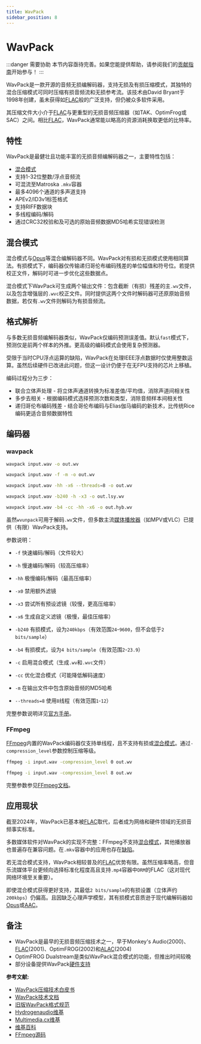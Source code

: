```yaml
---
title: WavPack
sidebar_position: 8
---
```


# WavPack

:::danger 需要协助
本节内容亟待完善。如果您能提供帮助，请参阅我们的[贡献指南](../contribution-guide.mdx)开始参与！
:::

WavPack是一款开源的音频无损编解码器，支持无损及有损压缩模式，其独特的混合压缩模式可同时压缩有损音频流和无损参考流。该技术由David Bryant于1998年创建，虽未获得如[FLAC](../audio/FLAC.mdx)般的广泛支持，但仍被众多软件采用。

其压缩文件大小介于[FLAC](../audio/FLAC.mdx)与更重型的无损音频压缩器（如TAK、OptimFrog或SAC）之间。相比[FLAC](../audio/FLAC.mdx)，WavPack通常能以略高的资源消耗换取更低的比特率。

## 特性

WavPack是最健壮且功能丰富的无损音频编解码器之一，主要特性包括：

- [混合模式](#hybrid-mode)
- 支持1-32位整数/浮点音频流
- 可混流至Matroska `.mkv`容器
- 最多4096个通道的多声道支持
- APEv2/ID3v1标签格式
- 支持RIFF数据块
- 多线程编码/解码
- 通过CRC32校验和及可选的原始音频数据MD5哈希实现错误检测

## 混合模式

混合模式与[Opus](../audio/Opus.mdx)等混合编解码器不同。WavPack对有损和无损模式使用相同算法。有损模式下，编码器仅传输递归哥伦布编码残差的单位幅值和符号位。若提供校正文件，解码时可进一步优化这些数据点。

混合模式下WavPack可生成两个输出文件：包含截断（有损）残差的主`.wv`文件，以及包含增强层的`.wvc`校正文件。同时提供这两个文件时解码器可还原原始音频数据，若仅有`.wv`文件则解码为有损音频流。

## 格式解析

与多数无损音频编解码器类似，WavPack仅编码预测误差值。默认`fast`模式下，预测仅是前两个样本的外推。更高级的编码模式会使用复杂预测器。

受限于当时CPU浮点运算的缺陷，WavPack在处理IEEE浮点数据时仅使用整数运算。虽然后续硬件已改进此问题，但这一设计仍便于在无FPU支持的芯片上移植。

编码过程分为三步：

- 联合立体声处理 - 将立体声通道转换为标准差值/平均值，消除声道间相关性
- 多步去相关 - 根据编码模式选择预测次数和类型，消除音频样本间相关性
- 递归哥伦布编码残差 - 结合哥伦布编码与Elias伽马编码的新技术，比传统Rice编码更适合音频数据特性

## 编码器

### wavpack

```bash title="默认选项"
wavpack input.wav -o out.wv
```

```bash title="快速模式,最低压缩率,包含MD5哈希"
wavpack input.wav -f -m -o out.wv
```

```bash title="极慢模式,最高压缩率,8线程"
wavpack input.wav -hh -x6 --threads=8 -o out.wv
```

```bash title="有损模式,慢速,240kbps"
wavpack input.wav -b240 -h -x3 -o out.lsy.wv
```

```bash title="最高混合压缩,极慢速,4bps"
wavpack input.wav -b4 -cc -hh -x6 -o out.hyb.wv
```

虽然`wvunpack`可用于解码`.wv`文件，但多数主流[媒体播放器](../video-players.mdx)（如MPV或VLC）已提供（有限）WavPack支持。

参数说明：

- `-f` 快速编码/解码（文件较大）
- `-h` 慢速编码/解码（较高压缩率）
- `-hh` 极慢编码/解码（最高压缩率）

- `-x0` 禁用额外滤镜
- `-x3` 尝试所有预设滤镜（较慢，更高压缩率）
- `-x6` 生成自定义滤镜（极慢，最佳压缩率）

- `-b240` 有损模式，设为`240kbps`（有效范围`24`-`9600`，但不会低于`2 bits/sample`）
- `-b4` 有损模式，设为`4 bits/sample`（有效范围`2`-`23.9`）

- `-c` 启用混合模式（生成`.wv`和`.wvc`文件）
- `-cc` 优化混合模式（可能降低解码速度）

- `-m` 在输出文件中包含原始音频的MD5哈希
- `--threads=8` 使用`8`线程（有效范围`1`-`12`）

完整参数说明详见[官方手册](https://www.wavpack.com/wavpack_doc.html)。

### FFmpeg

[FFmpeg](../utilities/ffmpeg.mdx)内置的WavPack编码器仅支持单线程，且不支持有损或[混合模式](#hybrid-mode)。通过`-compression_level`参数控制压缩等级。

```bash title="最快速度,最低压缩率"
ffmpeg -i input.wav -compression_level 0 out.wv
```

```bash title="最慢速度,最高压缩率"
ffmpeg -i input.wav -compression_level 8 out.wv
```

完整参数参见[FFmpeg文档](https://www.ffmpeg.org/ffmpeg-codecs.html#wavpack)。

## 应用现状

截至2024年，WavPack已基本被[FLAC](../audio/FLAC.mdx)取代，后者成为网络和硬件领域的无损音频事实标准。

多数媒体软件对WavPack的实现不完整：FFmpeg不支持[混合模式](#hybrid-mode)，其他播放器也普遍存在兼容问题。在`.mkv`容器中的应用也存在[缺陷](https://www.reddit.com/r/ffmpeg/comments/tpptoi/using_hybrid_wavpack_in_video/)。

若无混合模式支持，WavPack相较普及的[FLAC](../audio/FLAC.mdx)优势有限。虽然压缩率略高，但音乐流媒体平台更倾向选择标准化程度高且支持`.mp4`容器中`DRM`的FLAC（这对现代网络环境至关重要）。

即使混合模式获得更好支持，其最低`2 bits/sample`的有损设置（立体声约`200kbps`）仍偏高。且因缺乏心理声学模型，其有损模式音质逊于现代编解码器如[Opus](../audio/Opus.mdx)或[AAC](../audio/AAC.mdx)。

## 备注
- WavPack是最早的无损音频压缩技术之一，早于Monkey's Audio(2000)、[FLAC](../audio/FLAC.mdx)(2001)、OptimFROG(2002)和[ALAC](../audio/ALAC.mdx)(2004)
- OptimFROG Dualstream是类似WavPack混合模式的功能，但推出时间较晚
- 部分设备提供WavPack[硬件支持](https://hydrogenaud.io/index.php/topic,119143.0.html)

**参考文献:**
- [WavPack压缩技术白皮书](https://www.wavpack.com/WavPack.pdf)
- [WavPack技术文档](https://www.wavpack.com/technical.htm)
- [旧版WavPack格式规范](https://web.archive.org/web/20160705230053/http://www.wavpack.com/file_format.txt)
- [Hydrogenaudio维基](https://wiki.hydrogenaud.io/index.php?title=WavPack)
- [Multimedia.cx维基](https://wiki.multimedia.cx/index.php/WavPack)
- [维基百科](https://en.wikipedia.org/wiki/WavPack)
- [FFmpeg源码](https://ffmpeg.org/doxygen/3.3/wavpackenc_8c_source.html)